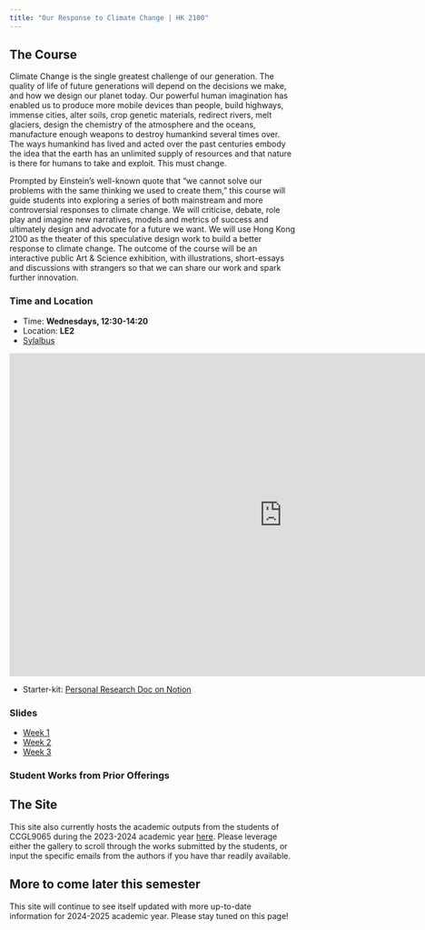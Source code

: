 ```yaml
---
title: "Our Response to Climate Change | HK 2100"
---
```



## The Course

Climate Change is the single greatest challenge of our generation. The quality of life of future generations will depend on the decisions we make, and how we design our planet today. Our powerful human imagination has enabled us to produce more mobile devices than people, build highways, immense cities, alter soils, crop genetic materials, redirect rivers, melt glaciers, design the chemistry of the atmosphere and the oceans, manufacture enough weapons to destroy humankind several times over. The ways humankind has lived and acted over the past centuries embody the idea that the earth has an unlimited supply of resources and that nature is there for humans to take and exploit. This must change.

Prompted by Einstein’s well-known quote that “we cannot solve our problems with the same thinking we used to create them,” this course will guide students into exploring a series of both mainstream and more controversial responses to climate change. We will criticise, debate, role play and imagine new narratives, models and metrics of success and ultimately design and advocate for a future we want. We will use Hong Kong 2100 as the theater of this speculative design work to build a better response to climate change. The outcome of the course will be an interactive public Art & Science exhibition, with illustrations, short-essays and discussions with strangers so that we can share our work and spark further innovation.

### Time and Location

- Time: **Wednesdays, 12:30-14:20**
- Location: **LE2**
- [Sylalbus](data/CCGL9065_2425.pdf)

<iframe src="https://docs.google.com/presentation/d/e/2PACX-1vQFI36A-cU3WSl4UEkUltCsnsa71z1F7sPDeBQrflVbeE8I0jQb7YcQOGzWNtVqwps-hACEKLrYm6fA/embed?start=false&loop=false&delayms=30000" frameborder="0" width="960" height="569" allowfullscreen="true" mozallowfullscreen="true" webkitallowfullscreen="true"></iframe>

- Starter-kit: [Personal Research Doc on Notion](https://lopsided-impulse-a75.notion.site/CCGL9065-Our-Response-to-Climate-Change-Week-1-Us-vs-the-AI-17bd799d0aaa807ebf77f30ec2831e8f?pvs=4)

### Slides
- [Week 1](CCGL9065_W1D.qmd)
- [Week 2](CCGL9065_W2.qmd)
- [Week 3](CCGL9065_W3.qmd)


### Student Works from Prior Offerings


## The Site

This site also currently hosts the academic outputs from the students of CCGL9065 during the 2023-2024 academic year [here](ind.qmd). Please leverage either the gallery to scroll through the works submitted by the students, or input the specific emails from the authors if you have thar readily available. 



## More to come later this semester 
This site will continue to see itself updated with more up-to-date information for 2024-2025 academic year. Please stay tuned on this page!